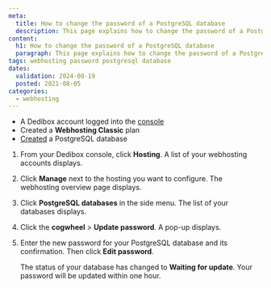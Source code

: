 ```yaml
---
meta:
  title: How to change the password of a PostgreSQL database
  description: This page explains how to change the password of a PostgreSQL database
content:
  h1: How to change the password of a PostgreSQL database
  paragraph: This page explains how to change the password of a PostgreSQL database
tags: webhosting password postgresql database
dates:
  validation: 2024-08-19
  posted: 2021-08-05
categories:
  - webhosting
---
```


<Macro id="webhosting-online" />

<Macro id="requirements" />

- A Dedibox account logged into the [console](https://console.online.net)
- Created a **Webhosting Classic** plan
- [Created](/classic-hosting/how-to/create-postgresql-database/) a PostgreSQL database

1. From your Dedibox console, click **Hosting**. A list of your webhosting accounts displays.
2. Click **Manage** next to the hosting you want to configure. The webhosting overview page displays.
3. Click **PostgreSQL databases** in the side menu. The list of your databases displays.
4. Click the **cogwheel** > **Update password**. A pop-up displays.
5. Enter the new password for your PostgreSQL database and its confirmation. Then click **Edit password**.

    The status of your database has changed to **Waiting for update**. Your password will be updated within one hour.


